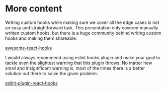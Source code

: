# More content

Writing custom hooks while making sure we cover all the edge cases is not an easy and straightforward task. This
presentation only covered manually written custom hooks, but there is a huge community behind writing custom hooks and
making them shareable:

[awesome-react-hooks](https://github.com/rehooks/awesome-react-hooks)

I would always recommend using eslint hooks plugin and make your goal to tackle even the slightest warning that this
plugin throws. No matter how small and insignificant warning is, most of the times there is a better solution out there
to solve the given problem:

[eslint-plugin-react-hooks](https://www.npmjs.com/package/eslint-plugin-react-hooks)